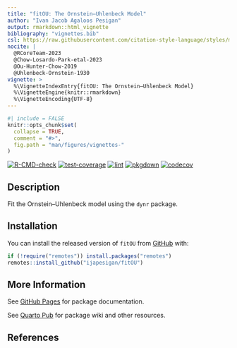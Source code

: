 ```yaml
---
title: "fitOU: The Ornstein–Uhlenbeck Model"
author: "Ivan Jacob Agaloos Pesigan"
output: rmarkdown::html_vignette
bibliography: "vignettes.bib"
csl: https://raw.githubusercontent.com/citation-style-language/styles/master/apa.csl
nocite: |
  @RCoreTeam-2023
  @Chow-Losardo-Park-etal-2023
  @Ou-Hunter-Chow-2019
  @Uhlenbeck-Ornstein-1930
vignette: >
  %\VignetteIndexEntry{fitOU: The Ornstein–Uhlenbeck Model}
  %\VignetteEngine{knitr::rmarkdown}
  %\VignetteEncoding{UTF-8}
---
```


```r
#| include = FALSE
knitr::opts_chunk$set(
  collapse = TRUE,
  comment = "#>",
  fig.path = "man/figures/vignettes-"
)
```

<!-- badges: start -->
[![R-CMD-check](https://github.com/ijapesigan/fitOU/workflows/R-CMD-check/badge.svg)](https://github.com/ijapesigan/fitOU/actions)
[![test-coverage](https://github.com/ijapesigan/fitOU/actions/workflows/test-coverage.yml/badge.svg)](https://github.com/ijapesigan/fitOU/actions/workflows/test-coverage.yml)
[![lint](https://github.com/ijapesigan/fitOU/actions/workflows/lint.yml/badge.svg)](https://github.com/ijapesigan/fitOU/actions/workflows/lint.yml)
[![pkgdown](https://github.com/ijapesigan/fitOU/actions/workflows/pkgdown-gh-pages.yml/badge.svg)](https://github.com/ijapesigan/fitOU/actions/workflows/pkgdown-gh-pages.yml)
[![codecov](https://codecov.io/gh/ijapesigan/fitOU/branch/main/graph/badge.svg)](https://codecov.io/gh/ijapesigan/fitOU)
<!-- badges: end -->

## Description

Fit the Ornstein–Uhlenbeck model using the `dynr` package.

## Installation

You can install the released version of
`fitOU`
from
[GitHub](https://github.com/ijapesigan/fitOU) with:

```r
if (!require("remotes")) install.packages("remotes")
remotes::install_github("ijapesigan/fitOU")
```

## More Information

See
[GitHub Pages](https://ijapesigan.github.io/fitOU)
for package documentation.

See
[Quarto Pub](https://ijapesigan.quarto.pub/fitOU)
for package wiki and other resources.

## References
